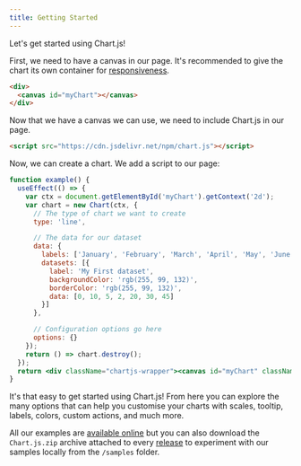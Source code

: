 ```yaml
---
title: Getting Started
---
```


Let's get started using Chart.js!

First, we need to have a canvas in our page. It's recommended to give the chart its own container for [responsiveness](../general/responsive.md).

```html
<div>
  <canvas id="myChart"></canvas>
</div>
```

Now that we have a canvas we can use, we need to include Chart.js in our page.

```html
<script src="https://cdn.jsdelivr.net/npm/chart.js"></script>
```

Now, we can create a chart. We add a script to our page:


```jsx live
function example() {
  useEffect(() => {
    var ctx = document.getElementById('myChart').getContext('2d');
    var chart = new Chart(ctx, {
      // The type of chart we want to create
      type: 'line',

      // The data for our dataset
      data: {
        labels: ['January', 'February', 'March', 'April', 'May', 'June', 'July'],
        datasets: [{
          label: 'My First dataset',
          backgroundColor: 'rgb(255, 99, 132)',
          borderColor: 'rgb(255, 99, 132)',
          data: [0, 10, 5, 2, 20, 30, 45]
        }]
      },

      // Configuration options go here
      options: {}
    });
    return () => chart.destroy();
  });
  return <div className="chartjs-wrapper"><canvas id="myChart" className="chartjs"></canvas></div>;
}
```

It's that easy to get started using Chart.js! From here you can explore the many options that can help you customise your charts with scales, tooltip, labels, colors, custom actions, and much more.

All our examples are [available online](https://www.chartjs.org/samples/latest/) but you can also download the `Chart.js.zip` archive attached to every [release](https://github.com/chartjs/Chart.js/releases) to experiment with our samples locally from the `/samples` folder.
